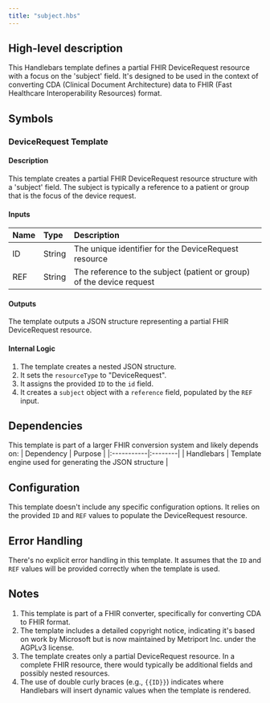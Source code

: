 ```yaml
---
title: "subject.hbs"
---
```


## High-level description
This Handlebars template defines a partial FHIR DeviceRequest resource with a focus on the 'subject' field. It's designed to be used in the context of converting CDA (Clinical Document Architecture) data to FHIR (Fast Healthcare Interoperability Resources) format.

## Symbols

### DeviceRequest Template
#### Description
This template creates a partial FHIR DeviceRequest resource structure with a 'subject' field. The subject is typically a reference to a patient or group that is the focus of the device request.

#### Inputs
| Name | Type | Description |
|:-----|:-----|:------------|
| ID | String | The unique identifier for the DeviceRequest resource |
| REF | String | The reference to the subject (patient or group) of the device request |

#### Outputs
The template outputs a JSON structure representing a partial FHIR DeviceRequest resource.

#### Internal Logic
1. The template creates a nested JSON structure.
2. It sets the `resourceType` to "DeviceRequest".
3. It assigns the provided `ID` to the `id` field.
4. It creates a `subject` object with a `reference` field, populated by the `REF` input.

## Dependencies
This template is part of a larger FHIR conversion system and likely depends on:
| Dependency | Purpose |
|:-----------|:--------|
| Handlebars | Template engine used for generating the JSON structure |

## Configuration
This template doesn't include any specific configuration options. It relies on the provided `ID` and `REF` values to populate the DeviceRequest resource.

## Error Handling
There's no explicit error handling in this template. It assumes that the `ID` and `REF` values will be provided correctly when the template is used.

## Notes
1. This template is part of a FHIR converter, specifically for converting CDA to FHIR format.
2. The template includes a detailed copyright notice, indicating it's based on work by Microsoft but is now maintained by Metriport Inc. under the AGPLv3 license.
3. The template creates only a partial DeviceRequest resource. In a complete FHIR resource, there would typically be additional fields and possibly nested resources.
4. The use of double curly braces (e.g., `{{ID}}`) indicates where Handlebars will insert dynamic values when the template is rendered.